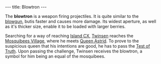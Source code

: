 ---
title: Blowtron
---

{{twinsunica import}}{{Infobox Item
 |image=Blowgun2.gif
 |type=weapon
 |critical=acquired
 |magical=no
 |unique=yes
 |lba1=
 |lba2=yes
 |upgrades=final
 |rowposition=1
 |columnposition=3
 |effect=none
 |effectamount=
 |purpose=
 |combattype=enemies
 |powerlevel=red
 |rate=high
 |range=Medium
 |damage=Little
}}

The '''blowtron''' is a weapon firing projectiles. It is quite similar to the [[blowgun]], butis faster and causes more damage. Its widest aperture, as well as it's thicker size, enable it to be loaded with larger berries.

Searching for a way of reaching [[Island CX]], [[Twinsen]] reaches the [[Mosquibees Village]], where he meets [[Queen Astrid]]. To prove to the suspicious queen that his intentions are good, he has to pass the [[Test of Truth]]. Upon passing the challenge, Twinsen receives the blowtron, a symbol for him being an equal of the mosquibees.